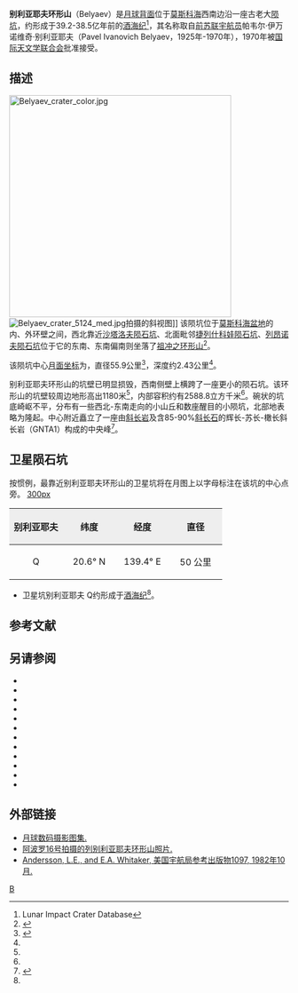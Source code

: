 {{lunar crater data|
 image=Belyaev crater LRO.jpg|
 caption=[[月球勘测轨道飞行器|月球勘测轨道飞行器]]拍摄的图像，中间为别利亚耶夫环形山，右上方是[[莫斯科海_(月球)|莫斯科海]]。|
 latitude=23.10|
 N_or_S=N|
 longitude=143.11|
 E_or_W=W|
 diameter=55.9公里|
 depth=2.43公里|
 colong=218|
 eponym=帕韦尔·伊·别利亚耶夫}}

'''别利亚耶夫环形山'''（Belyaev）是[[月球背面|月球背面]]位于[[莫斯科海_(月球)|莫斯科海]]西南边沿一座古老大[[撞击坑|陨坑]]，约形成于39.2-38.5亿年前的[[酒海纪|酒海纪]]<ref name=LICD>Lunar Impact Crater Database</ref>，其名称取自[[前苏联|前苏联]][[宇航员|宇航员]]帕韦尔·伊万诺维奇·别利亚耶夫（Pavel Ivanovich Belyaev，1925年-1970年），1970年被[[国际天文学联合会|国际天文学联合会]]批准接受。

==描述== 
[[File:Belyaev_crater_color.jpg|400px]]
[[File:Belyaev_crater_5124_med.jpg|thumb]]拍摄的斜视图]] 
该陨坑位于[[莫斯科海_(月球)|莫斯科海盆地]]的内、外环壁之间，西北靠近[[沙塔洛夫陨石坑|沙塔洛夫陨石坑]]、北面毗邻[[捷列什科娃陨石坑|捷列什科娃陨石坑]]、[[列昂诺夫陨石坑|列昂诺夫陨石坑]]位于它的东南、东南偏南则坐落了[[祖冲之环形山|祖冲之环形山]]<ref>{{Cite web |url=http://planetarynames.wr.usgs.gov/images/Lunar/lac_48_lo.pdf |title=Crater Belyaev on the map LAC-48. |accessdate=2016-12-18 |archive-date=2012-03-27 |archive-url=https://www.webcitation.org/66TCPEOTn?url=http://planetarynames.wr.usgs.gov/images/Lunar/lac_48_lo.pdf |dead-url=no }}</ref>。

该陨坑中心[[月面坐标|月面坐标]]为{{Coord|23.10|N|143.11|E|globe:Moon|nogoogle=1|noosm=1}}，直径55.9公里<ref name="IAU">{{Cite web |url=http://planetarynames.wr.usgs.gov/Feature/682 |title=Directory of the International Astronomical Union |accessdate=2016-12-18 |archive-date=2018-04-06 |archive-url=https://web.archive.org/web/20180406102318/https://planetarynames.wr.usgs.gov/Feature/682 |dead-url=no }}</ref>，深度约2.43公里<ref name="LICD"/>。

别利亚耶夫环形山的坑壁已明显损毁，西南侧壁上横跨了一座更小的陨石坑。该环形山的坑壁较周边地形高出1180米<ref name="LICD"/>，内部容积约有2588.8立方千米<ref name="LICD"/>。碗状的坑底崎岖不平，分布有一些西北-东南走向的小山丘和数座醒目的小陨坑，北部地表略为隆起。中心附近矗立了一座由[[斜长岩|斜长岩]]及含85-90%[[斜长石|斜长石]]的辉长-苏长-橄长斜长岩（GNTA1）构成的中央峰<ref name="WIKI">{{Cite web |url=http://the-moon.wikispaces.com/Belyaev |title=Description Crater online The Moon-Wiki |accessdate=2016-12-18 |archive-date=2018-05-07 |archive-url=https://web.archive.org/web/20180507083652/http://the-moon.wikispaces.com/Belyaev |dead-url=no }}</ref>。

==卫星陨石坑==
按惯例，最靠近别利亚耶夫环形山的卫星坑将在月图上以字母标注在该坑的中心点旁。
[[image:Belyaev_sattelite_craters_map.jpg|300px]]

{| class="wikitable"
!width="25%" style="background:#eeeeee;" |别利亚耶夫
!width="25%" style="background:#eeeeee;" |纬度
!width="25%" style="background:#eeeeee;" |经度
!width="25%" style="background:#eeeeee;" |直径
|-
|align="center"|Q
|align="center"|20.6° N
|align="center"|139.4° E
|align="center"|50 公里
|}{{clear}}
* 卫星坑别利亚耶夫 Q约形成于[[酒海纪|酒海纪]]<ref name="LICD"/>。

==参考文献==
{{Reflist}}

==另请参阅==
{{refbegin}}
* {{cite book
  | last1 = Andersson
  | first1 = L. E.
  | last2 = Whitaker
  | first2 = E. A.
  | authorlink2 = Ewen Whitaker
  | date = 1982
  | title = [[NASA|NASA]] Catalogue of Lunar Nomenclature
  | publisher = NASA RP-1097
  | ref = harv
  }}
* {{cite web
  | last = Blue
  | first = Jennifer
  | date = July 25, 2007
  | title = Gazetteer of Planetary Nomenclature
  | publisher = [[United_States_Geological_Survey|USGS]]
  | url = http://planetarynames.wr.usgs.gov/
  | accessdate = 2007-08-05
  | ref = harv
  | archive-date = 2012-04-08
  | archive-url = https://www.webcitation.org/66mXDr4G9?url=http://planetarynames.wr.usgs.gov/
  | dead-url = no
  }}
* {{cite book
  | last1 = Bussey
  | first1 = B.
  | authorlink1 = Ben Bussey
  | last2 = Spudis
  | first2 = P.
  | authorlink2 = Paul Spudis
  | date = 2004
  | title = The Clementine Atlas of the Moon
  | publisher = Cambridge University Press
  | location = New York
  | isbn = 978-0-521-81528-4
  | ref = harv
  }}
* {{cite book
  | last1 = Cocks
  | first1 = Elijah E.
  | last2 = Cocks
  | first2 = Josiah C.
  | date = 1995
  | title = Who's Who on the Moon: A Biographical Dictionary of Lunar Nomenclature
  | url = https://archive.org/details/isbn_9780936389271
  | publisher = Tudor Publishers
  | isbn = 978-0-936389-27-1
  | ref = harv
  }}
* {{cite web
  | last = McDowell
  | first = Jonathan
  | date = July 15, 2007
  | url = http://host.planet4589.org/astro/lunar/
  | title = Lunar Nomenclature
  | publisher = Jonathan's Space Report
  | accessdate = 2007-10-24
  | ref = harv
  | archive-date = 2012-05-26
  | archive-url = https://www.webcitation.org/67wcYNfK3?url=http://host.planet4589.org/astro/lunar/
  | dead-url = no
  }}
* {{cite journal| last1 = Menzel| first1 = D. H.| last2 = Minnaert| first2 = M.| last3 = Levin| first3 = B.| last4 = Dollfus| first4 = A.| last5 = Bell| first5 = B.| title = Report on Lunar Nomenclature by the Working Group of Commission 17 of the IAU| doi = 10.1007/BF00171763| journal = Space Science Reviews| volume = 12| issue = 2| pages = 136–186| date = 1971| bibcode = 1971SSRv...12..136M| ref = harv}}
* {{cite book
  | first = Patrick
  | last = Moore
  | authorlink = Patrick Moore
  | date = 2001
  | title = On the Moon
  | url = https://archive.org/details/patrickmooreonmo00patr
  | publisher = Sterling Publishing Co.
  | isbn = 978-0-304-35469-6
  | ref = harv
  }}
* {{cite book
  | first = Fred W.
  | last = Price
  | date = 1988
  | title = The Moon Observer's Handbook
  | publisher = Cambridge University Press
  | isbn = 978-0-521-33500-3
  | ref = harv
  }}
* {{cite book
  | last = Rükl
  | first = Antonín
  | authorlink = Antonín Rükl
  | date = 1990
  | title = Atlas of the Moon
  | publisher = Kalmbach Books
  | isbn = 978-0-913135-17-4
  | ref = harv
  }}
* {{cite book
  | last = Webb
  | first = Rev. T. W.
  | authorlink = Thomas William Webb
  | date = 1962
  | title = Celestial Objects for Common Telescopes
  | url = https://archive.org/details/celestialobjects00webb
  | edition = 6th revised
  | publisher = Dover
  | isbn = 978-0-486-20917-3
  | ref = harv
  }}
* {{cite book
  | first = Ewen A.
  | last = Whitaker
  | authorlink = Ewen Whitaker
  | date = 1999
  | title = Mapping and Naming the Moon
  | publisher = Cambridge University Press
  | isbn = 978-0-521-62248-6
  | ref = harv
  }}
* {{cite book
  | first = Peter T.
  | last = Wlasuk
  | date = 2000
  | title = Observing the Moon
  | publisher = Springer
  | isbn = 978-1-85233-193-1
  | ref = harv
 }}
{{refend}}

==外部链接==
* [http://www.lpi.usra.edu/resources/lunar_orbiter/bin/srch_nam.shtml?Belyaev%7C0 月球数码摄影图集.] {{Wayback|url=http://www.lpi.usra.edu/resources/lunar_orbiter/bin/srch_nam.shtml?Belyaev%7C0 |date=20201127013638 }}
* [http://www.lpi.usra.edu/resources/apollo/search/feature/?feature=Belyaev 阿波罗16号拍摄的列别利亚耶夫环形山照片.] {{Wayback|url=http://www.lpi.usra.edu/resources/apollo/search/feature/?feature=Belyaev |date=20201127013828 }}
* [http://planet4589.org/astro/lunar/RP-1097.pdf Andersson, L.E., and E.A. Whitaker, 美国宇航局参考出版物1097, 1982年10月.]{{Wayback|url=http://planet4589.org/astro/lunar/RP-1097.pdf |date=20141006125838 }}

[[Category:月球环形山|B]]
{{月球环形山 (A-B)}}